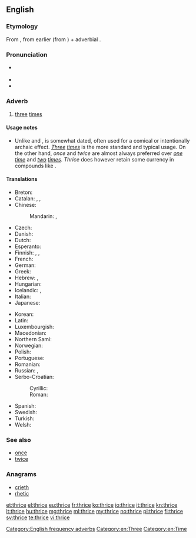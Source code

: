 ==English==

===Etymology===
From {{etyl|enm}} {{term|thries|lang=enm}}, from earlier {{term|thrie|lang=enm}} (from {{etyl|ang}} {{term|þriga|þrīga|lang=ang}}) + adverbial {{term|-s}}.

===Pronunciation===
* {{IPA|/θraɪs/}} {{X-SAMPA|/TraIs/}}
* {{audio|en-us-thrice.ogg|Audio (US)}}
* {{rhymes|aɪs}}

===Adverb===
{{en-adv|-}}

# {{dated|or|humorous}} [[three]] [[time]]s

====Usage notes====
* Unlike {{term|once}} and {{term|twice}}, {{term||thrice}} is somewhat dated, often used for a comical or intentionally archaic effect. ''[[three|Three]] [[times]]'' is the more standard and typical usage. On the other hand, ''once'' and ''twice'' are almost always preferred over ''[[one]] [[time]]'' and ''[[two]] [[times]]''. ''Thrice'' does however retain some currency in compounds like {{term|thrice-monthly}}.

====Translations====
{{trans-top-also|three times|three|time|alt2=times}}
* Breton: {{t-SOP|br|[[teir#Breton|teir]] [[gwech#Breton|gwech]]}}
* Catalan: {{t-SOP|ca|[[tres#Catalan|tres]] [[vegada#Catalan|vegades]]}}, {{t-SOP|ca|[[tres#Catalan|tres]] [[volta#Catalan|voltes]]}}, {{t-SOP|ca|[[tres#Catalan|tres]] [[cop#Catalan|cops]]}}
* Chinese:
*: Mandarin: {{t-SOP|cmn|[[三]][[次]]|tr=sān cì}}, {{t-SOP|cmn|[[三]][[倍]]|tr=sān bèi}}
* Czech: {{t-|cs|třikrát}}
* Danish: {{t-SOP|da|[[tre#Danish|tre]] [[gang#Danish|gange]]}}
* Dutch: {{t+|nl|driemaal}}
* Esperanto: {{t-|eo|trifoje}}
* Finnish: {{qualifier|old-fashioned}} {{t-|fi|kolmasti}}, {{t+|fi|kolmesti}}, {{t-SOP|fi|[[kolme#Finnish|kolme]] [[kerta#Finnish|kertaa]]}}
* French: {{t-SOP|fr|[[trois#French|trois]] [[fois#French|fois]]}}
* German: {{t+|de|dreimal}}
* Greek: {{t+|el|τρις}}
* Hebrew: {{t-SOP|he|[[פי#Hebrew|פִּי]] [[שלוש#Hebrew|שָׁלוֹשׁ]]|tr=pí shalósh}}, {{t-SOP|he|[[שלוש#Hebrew|שָׁלוֹשׁ]] [[פעם#Hebrew|פְּעָמִים]]|tr=shalósh p'amím}}
* Hungarian: {{t+|hu|háromszor}}
* Icelandic: {{t+|is|þrisvar}}, {{t-|is|þrívegis}}
* Italian: {{t-SOP|it|[[tre#Italian|tre]] [[volta#Italian|volte]]}}
* Japanese: {{t-SOP|ja|[[三#Japanese|三]][[回#Japanese|回]]|tr=さんかい, sankai}}
{{trans-mid}}
* Korean: {{t-SOP|ko|[[세#Korean|세]] [[번#Korean|번]]|tr=se beon}}
* Latin: {{t+|la|ter}}
* Luxembourgish: {{t-|lb|dräimol}}
* Macedonian: {{t-SOP|mk|[[три#Macedonian|три]] [[пати#Macedonian|пати]]|tr=tri patí}}
* Northern Sami: {{tø|se|golbmii}}
* Norwegian: {{t-SOP|no|[[tre#Norwegian|tre]] [[gang#Norwegian|ganger]]}}
* Polish: {{t-SOP|pl|[[trzy#Polish|trzy]] [[raz#Polish|razy]]}}
* Portuguese: {{t-SOP|pt|[[três#Portuguese|três]] [[vez#Portuguese|vezes]]}}
* Romanian: {{t-SOP|ro|[[trei#Romanian|trei]] [[oară#Romanian|ori]]}}
* Russian: {{t+|ru|трижды|tr=tríždy}}, {{t-SOP|ru|[[три#Russian|три]] [[раз#Russian|раза]]|tr=tri ráza}}
* Serbo-Croatian:
*: Cyrillic: {{t-|sh|трипут|alt=три́пут|sc=Cyrl}}
*: Roman: {{t-|sh|triput|alt=tríput}}
* Spanish: {{t-SOP|es|[[tres#Spanish|tres]] [[vez#Spanish|veces]]}}
* Swedish: {{t-SOP|sv|[[tre#Swedish|tre]] [[gång#Swedish|gånger]]}}
* Turkish: {{t-SOP|tr|[[üç#Turkish|üç]] [[kere#Turkish|kere]]}}
* Welsh: {{t-SOP|cy|[[tair#Welsh|tair]]-[[gwaith#Welsh|gwaith]]}}
{{trans-bottom}}

===See also===
* [[once]]
* [[twice]]

===Anagrams===
* [[crieth#English|crieth]]
* [[rhetic#English|rhetic]]

[[Category:English frequency adverbs]]
[[Category:en:Three]]
[[Category:en:Time]]

[[et:thrice]]
[[el:thrice]]
[[eu:thrice]]
[[fr:thrice]]
[[ko:thrice]]
[[io:thrice]]
[[it:thrice]]
[[kn:thrice]]
[[lt:thrice]]
[[hu:thrice]]
[[mg:thrice]]
[[ml:thrice]]
[[my:thrice]]
[[no:thrice]]
[[pl:thrice]]
[[fi:thrice]]
[[sv:thrice]]
[[te:thrice]]
[[vi:thrice]]